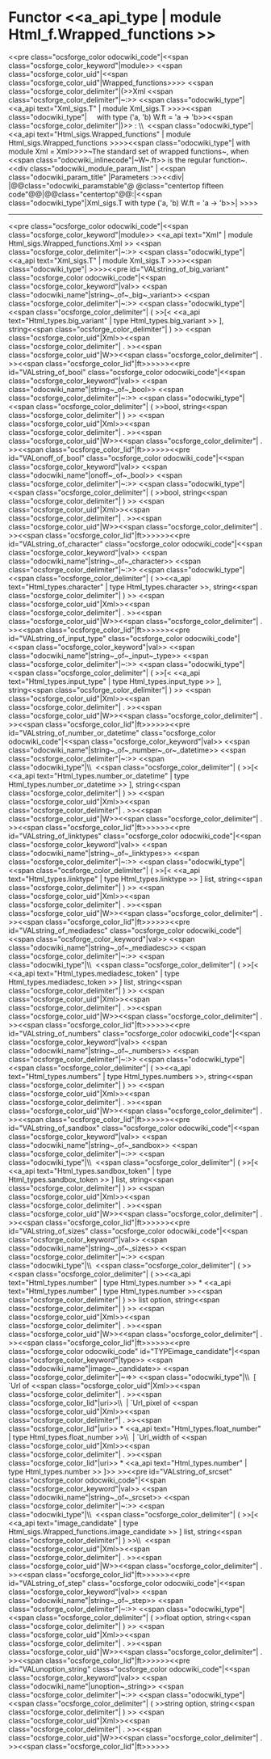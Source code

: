 =Functor <<a_api_type | module Html_f.Wrapped_functions >> =
<<pre class="ocsforge_color odocwiki_code"|<<span class="ocsforge_color_keyword"|module>> <<span class="ocsforge_color_uid"|<<span class="ocsforge_color_uid"|Wrapped_functions>>>> <<span class="ocsforge_color_delimiter"|(>>Xml <<span class="ocsforge_color_delimiter"|~:>> <<span class="odocwiki_type"|<<a_api text="Xml_sigs.T" | module Xml_sigs.T >>>><<span class="odocwiki_type"|     with type ('a, 'b) W.ft = 'a -> 'b>><<span class="ocsforge_color_delimiter"|)>> : \\  <<span class="odocwiki_type"|<<a_api text="Html_sigs.Wrapped_functions" | module Html_sigs.Wrapped_functions >>>><<span class="odocwiki_type"|  with module Xml = Xml>>>>~The standard set of wrapped functions~, when <<span class="odocwiki_inlinecode"|~W~.ft>> is the regular function~.
<<div class="odocwiki_module_param_list" | <<span class="odocwiki_param_title" |Parameters :>><<div|
|@@class="odocwiki_paramstable"@ @class="centertop fifteen code"@@{{{Xml}}}|@@class="centertop"@@:|<<span class="odocwiki_type"|Xml_sigs.T with type ('a, 'b) W.ft = 'a -> 'b>>|
>>>>

----
<<pre class="ocsforge_color odocwiki_code"|<<span class="ocsforge_color_keyword"|module>> <<a_api text="Xml" | module Html_sigs.Wrapped_functions.Xml >> <<span class="ocsforge_color_delimiter"|~:>> <<span class="odocwiki_type"|<<a_api text="Xml_sigs.T" | module Xml_sigs.T >>>><<span class="odocwiki_type"| >>>><<pre id="VALstring_of_big_variant" class="ocsforge_color odocwiki_code"|<<span class="ocsforge_color_keyword"|val>> <<span class="odocwiki_name"|string~_of~_big~_variant>> <<span class="ocsforge_color_delimiter"|~:>> <<span class="odocwiki_type"|<<span class="ocsforge_color_delimiter"| ( >>[< <<a_api text="Html_types.big_variant" | type Html_types.big_variant >> ], string<<span class="ocsforge_color_delimiter"| ) >> <<span class="ocsforge_color_uid"|Xml>><<span class="ocsforge_color_delimiter"| . >><<span class="ocsforge_color_uid"|W>><<span class="ocsforge_color_delimiter"| . >><<span class="ocsforge_color_lid"|ft>>>>>><<pre id="VALstring_of_bool" class="ocsforge_color odocwiki_code"|<<span class="ocsforge_color_keyword"|val>> <<span class="odocwiki_name"|string~_of~_bool>> <<span class="ocsforge_color_delimiter"|~:>> <<span class="odocwiki_type"|<<span class="ocsforge_color_delimiter"| ( >>bool, string<<span class="ocsforge_color_delimiter"| ) >> <<span class="ocsforge_color_uid"|Xml>><<span class="ocsforge_color_delimiter"| . >><<span class="ocsforge_color_uid"|W>><<span class="ocsforge_color_delimiter"| . >><<span class="ocsforge_color_lid"|ft>>>>>><<pre id="VALonoff_of_bool" class="ocsforge_color odocwiki_code"|<<span class="ocsforge_color_keyword"|val>> <<span class="odocwiki_name"|onoff~_of~_bool>> <<span class="ocsforge_color_delimiter"|~:>> <<span class="odocwiki_type"|<<span class="ocsforge_color_delimiter"| ( >>bool, string<<span class="ocsforge_color_delimiter"| ) >> <<span class="ocsforge_color_uid"|Xml>><<span class="ocsforge_color_delimiter"| . >><<span class="ocsforge_color_uid"|W>><<span class="ocsforge_color_delimiter"| . >><<span class="ocsforge_color_lid"|ft>>>>>><<pre id="VALstring_of_character" class="ocsforge_color odocwiki_code"|<<span class="ocsforge_color_keyword"|val>> <<span class="odocwiki_name"|string~_of~_character>> <<span class="ocsforge_color_delimiter"|~:>> <<span class="odocwiki_type"|<<span class="ocsforge_color_delimiter"| ( >><<a_api text="Html_types.character" | type Html_types.character >>, string<<span class="ocsforge_color_delimiter"| ) >> <<span class="ocsforge_color_uid"|Xml>><<span class="ocsforge_color_delimiter"| . >><<span class="ocsforge_color_uid"|W>><<span class="ocsforge_color_delimiter"| . >><<span class="ocsforge_color_lid"|ft>>>>>><<pre id="VALstring_of_input_type" class="ocsforge_color odocwiki_code"|<<span class="ocsforge_color_keyword"|val>> <<span class="odocwiki_name"|string~_of~_input~_type>> <<span class="ocsforge_color_delimiter"|~:>> <<span class="odocwiki_type"|<<span class="ocsforge_color_delimiter"| ( >>[< <<a_api text="Html_types.input_type" | type Html_types.input_type >> ], string<<span class="ocsforge_color_delimiter"| ) >> <<span class="ocsforge_color_uid"|Xml>><<span class="ocsforge_color_delimiter"| . >><<span class="ocsforge_color_uid"|W>><<span class="ocsforge_color_delimiter"| . >><<span class="ocsforge_color_lid"|ft>>>>>><<pre id="VALstring_of_number_or_datetime" class="ocsforge_color odocwiki_code"|<<span class="ocsforge_color_keyword"|val>> <<span class="odocwiki_name"|string~_of~_number~_or~_datetime>> <<span class="ocsforge_color_delimiter"|~:>> <<span class="odocwiki_type"|\\  <<span class="ocsforge_color_delimiter"| ( >>[< <<a_api text="Html_types.number_or_datetime" | type Html_types.number_or_datetime >> ], string<<span class="ocsforge_color_delimiter"| ) >> <<span class="ocsforge_color_uid"|Xml>><<span class="ocsforge_color_delimiter"| . >><<span class="ocsforge_color_uid"|W>><<span class="ocsforge_color_delimiter"| . >><<span class="ocsforge_color_lid"|ft>>>>>><<pre id="VALstring_of_linktypes" class="ocsforge_color odocwiki_code"|<<span class="ocsforge_color_keyword"|val>> <<span class="odocwiki_name"|string~_of~_linktypes>> <<span class="ocsforge_color_delimiter"|~:>> <<span class="odocwiki_type"|<<span class="ocsforge_color_delimiter"| ( >>[< <<a_api text="Html_types.linktype" | type Html_types.linktype >> ] list, string<<span class="ocsforge_color_delimiter"| ) >> <<span class="ocsforge_color_uid"|Xml>><<span class="ocsforge_color_delimiter"| . >><<span class="ocsforge_color_uid"|W>><<span class="ocsforge_color_delimiter"| . >><<span class="ocsforge_color_lid"|ft>>>>>><<pre id="VALstring_of_mediadesc" class="ocsforge_color odocwiki_code"|<<span class="ocsforge_color_keyword"|val>> <<span class="odocwiki_name"|string~_of~_mediadesc>> <<span class="ocsforge_color_delimiter"|~:>> <<span class="odocwiki_type"|\\  <<span class="ocsforge_color_delimiter"| ( >>[< <<a_api text="Html_types.mediadesc_token" | type Html_types.mediadesc_token >> ] list, string<<span class="ocsforge_color_delimiter"| ) >> <<span class="ocsforge_color_uid"|Xml>><<span class="ocsforge_color_delimiter"| . >><<span class="ocsforge_color_uid"|W>><<span class="ocsforge_color_delimiter"| . >><<span class="ocsforge_color_lid"|ft>>>>>><<pre id="VALstring_of_numbers" class="ocsforge_color odocwiki_code"|<<span class="ocsforge_color_keyword"|val>> <<span class="odocwiki_name"|string~_of~_numbers>> <<span class="ocsforge_color_delimiter"|~:>> <<span class="odocwiki_type"|<<span class="ocsforge_color_delimiter"| ( >><<a_api text="Html_types.numbers" | type Html_types.numbers >>, string<<span class="ocsforge_color_delimiter"| ) >> <<span class="ocsforge_color_uid"|Xml>><<span class="ocsforge_color_delimiter"| . >><<span class="ocsforge_color_uid"|W>><<span class="ocsforge_color_delimiter"| . >><<span class="ocsforge_color_lid"|ft>>>>>><<pre id="VALstring_of_sandbox" class="ocsforge_color odocwiki_code"|<<span class="ocsforge_color_keyword"|val>> <<span class="odocwiki_name"|string~_of~_sandbox>> <<span class="ocsforge_color_delimiter"|~:>> <<span class="odocwiki_type"|\\  <<span class="ocsforge_color_delimiter"| ( >>[< <<a_api text="Html_types.sandbox_token" | type Html_types.sandbox_token >> ] list, string<<span class="ocsforge_color_delimiter"| ) >> <<span class="ocsforge_color_uid"|Xml>><<span class="ocsforge_color_delimiter"| . >><<span class="ocsforge_color_uid"|W>><<span class="ocsforge_color_delimiter"| . >><<span class="ocsforge_color_lid"|ft>>>>>><<pre id="VALstring_of_sizes" class="ocsforge_color odocwiki_code"|<<span class="ocsforge_color_keyword"|val>> <<span class="odocwiki_name"|string~_of~_sizes>> <<span class="ocsforge_color_delimiter"|~:>> <<span class="odocwiki_type"|\\  <<span class="ocsforge_color_delimiter"| ( >><<span class="ocsforge_color_delimiter"| ( >><<a_api text="Html_types.number" | type Html_types.number >> * <<a_api text="Html_types.number" | type Html_types.number >><<span class="ocsforge_color_delimiter"| ) >> list option, string<<span class="ocsforge_color_delimiter"| ) >> <<span class="ocsforge_color_uid"|Xml>><<span class="ocsforge_color_delimiter"| . >><<span class="ocsforge_color_uid"|W>><<span class="ocsforge_color_delimiter"| . >><<span class="ocsforge_color_lid"|ft>>>>>><<pre class="ocsforge_color odocwiki_code" id="TYPEimage_candidate"|<<span class="ocsforge_color_keyword"|type>> <<span class="odocwiki_name"|image~_candidate>> <<span class="ocsforge_color_delimiter"|~=>> <<span class="odocwiki_type"|\\  [ `Url of <<span class="ocsforge_color_uid"|Xml>><<span class="ocsforge_color_delimiter"| . >><<span class="ocsforge_color_lid"|uri>>\\  | `Url_pixel of <<span class="ocsforge_color_uid"|Xml>><<span class="ocsforge_color_delimiter"| . >><<span class="ocsforge_color_lid"|uri>> * <<a_api text="Html_types.float_number" | type Html_types.float_number >>\\  | `Url_width of <<span class="ocsforge_color_uid"|Xml>><<span class="ocsforge_color_delimiter"| . >><<span class="ocsforge_color_lid"|uri>> * <<a_api text="Html_types.number" | type Html_types.number >> ]>> >><<pre id="VALstring_of_srcset" class="ocsforge_color odocwiki_code"|<<span class="ocsforge_color_keyword"|val>> <<span class="odocwiki_name"|string~_of~_srcset>> <<span class="ocsforge_color_delimiter"|~:>> <<span class="odocwiki_type"|\\  <<span class="ocsforge_color_delimiter"| ( >>[< <<a_api text="image_candidate" | type Html_sigs.Wrapped_functions.image_candidate >> ] list, string<<span class="ocsforge_color_delimiter"| ) >>\\  <<span class="ocsforge_color_uid"|Xml>><<span class="ocsforge_color_delimiter"| . >><<span class="ocsforge_color_uid"|W>><<span class="ocsforge_color_delimiter"| . >><<span class="ocsforge_color_lid"|ft>>>>>><<pre id="VALstring_of_step" class="ocsforge_color odocwiki_code"|<<span class="ocsforge_color_keyword"|val>> <<span class="odocwiki_name"|string~_of~_step>> <<span class="ocsforge_color_delimiter"|~:>> <<span class="odocwiki_type"|<<span class="ocsforge_color_delimiter"| ( >>float option, string<<span class="ocsforge_color_delimiter"| ) >> <<span class="ocsforge_color_uid"|Xml>><<span class="ocsforge_color_delimiter"| . >><<span class="ocsforge_color_uid"|W>><<span class="ocsforge_color_delimiter"| . >><<span class="ocsforge_color_lid"|ft>>>>>><<pre id="VALunoption_string" class="ocsforge_color odocwiki_code"|<<span class="ocsforge_color_keyword"|val>> <<span class="odocwiki_name"|unoption~_string>> <<span class="ocsforge_color_delimiter"|~:>> <<span class="odocwiki_type"|<<span class="ocsforge_color_delimiter"| ( >>string option, string<<span class="ocsforge_color_delimiter"| ) >> <<span class="ocsforge_color_uid"|Xml>><<span class="ocsforge_color_delimiter"| . >><<span class="ocsforge_color_uid"|W>><<span class="ocsforge_color_delimiter"| . >><<span class="ocsforge_color_lid"|ft>>>>>>